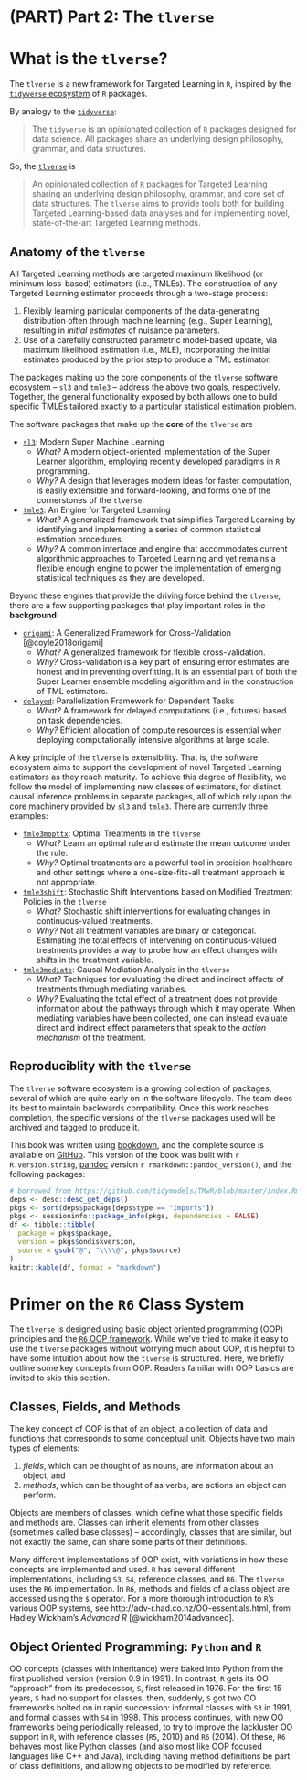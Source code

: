 # (PART) Part 2: The `tlverse` {-}

# What is the `tlverse`? {-}

The `tlverse` is a new framework for Targeted Learning in `R`, inspired by
the [`tidyverse` ecosystem](https://tidyverse.org) of `R` packages.

By analogy to the [`tidyverse`](https://tidyverse.org/):

> The `tidyverse` is an opinionated collection of `R` packages designed for data
> science. All packages share an underlying design philosophy, grammar, and data
> structures.

So, the [`tlverse`](https://tlverse.org) is

> An opinionated collection of `R` packages for Targeted Learning sharing an
> underlying design philosophy, grammar, and core set of data structures. The
> `tlverse` aims to provide tools both for building Targeted Learning-based
> data analyses and for implementing novel, state-of-the-art Targeted Learning
> methods.

## Anatomy of the `tlverse` {-}

All Targeted Learning methods are targeted maximum likelihood (or minimum
loss-based) estimators (i.e., TMLEs). The construction of any Targeted Learning
estimator proceeds through a two-stage process:

1. Flexibly learning particular components of the data-generating distribution
   often through machine learning (e.g., Super Learning), resulting in _initial
   estimates_ of nuisance parameters.
2. Use of a carefully constructed parametric model-based update, via maximum
   likelihood estimation (i.e., MLE), incorporating the initial estimates
   produced by the prior step to produce a TML estimator.

The packages making up the core components of the `tlverse` software ecosystem
-- `sl3` and `tmle3` -- address the above two goals, respectively. Together, the
general functionality exposed by both allows one to build specific TMLEs
tailored exactly to a particular statistical estimation problem.

The software packages that make up the **core** of the `tlverse` are

* [`sl3`](https://github.com/tlverse/sl3): Modern Super Machine Learning
  * _What?_ A modern object-oriented implementation of the Super Learner
    algorithm, employing recently developed paradigms in `R` programming.
  * _Why?_ A design that leverages modern ideas for faster computation, is
    easily extensible and forward-looking, and forms one of the cornerstones of
    the `tlverse`.

* [`tmle3`](https://github.com/tlverse/tmle3): An Engine for Targeted Learning
  * _What?_ A generalized framework that simplifies Targeted Learning by
    identifying and implementing a series of common statistical estimation
    procedures.
  * _Why?_ A common interface and engine that accommodates current algorithmic
    approaches to Targeted Learning and yet remains a flexible enough engine to
    power the implementation of emerging statistical techniques as they are
    developed.

Beyond these engines that provide the driving force behind the `tlverse`, there
are a few supporting packages that play important roles in the **background**:

* [`origami`](https://github.com/tlverse/origami): A Generalized Framework for
   Cross-Validation [@coyle2018origami]
  * _What?_ A generalized framework for flexible cross-validation.
  * _Why?_ Cross-validation is a key part of ensuring error estimates are honest
    and in preventing overfitting. It is an essential part of both the Super
    Learner ensemble modeling algorithm and in the construction of TML
    estimators.

* [`delayed`](https://github.com/tlverse/delayed): Parallelization Framework for
   Dependent Tasks
  * _What?_ A framework for delayed computations (i.e., futures) based on task
    dependencies.
  * _Why?_ Efficient allocation of compute resources is essential when deploying
    computationally intensive algorithms at large scale.

A key principle of the `tlverse` is extensibility. That is, the software
ecosystem aims to support the development of novel Targeted Learning estimators
as they reach maturity. To achieve this degree of flexibility, we follow the
model of implementing new classes of estimators, for distinct causal inference
problems in separate packages, all of which rely upon the core machinery
provided by `sl3` and `tmle3`. There are currently three examples:

* [`tmle3mopttx`](https://github.com/tlverse/tmle3mopttx): Optimal Treatments
  in the `tlverse`
  * _What?_ Learn an optimal rule and estimate the mean outcome under the rule.
  * _Why?_ Optimal treatments are a powerful tool in precision healthcare and
    other settings where a one-size-fits-all treatment approach is not
    appropriate.

* [`tmle3shift`](https://github.com/tlverse/tmle3shift): Stochastic Shift
  Interventions based on Modified Treatment Policies in the `tlverse`
  * _What?_ Stochastic shift interventions for evaluating changes in
    continuous-valued treatments.
  * _Why?_ Not all treatment variables are binary or categorical. Estimating the
    total effects of intervening on continuous-valued treatments provides a way
    to probe how an effect changes with shifts in the treatment variable.

* [`tmle3mediate`](https://github.com/tlverse/tmle3mediate): Causal Mediation
  Analysis in the `tlverse`
  * _What?_ Techniques for evaluating the direct and indirect effects of
    treatments through mediating variables.
  * _Why?_ Evaluating the total effect of a treatment does not provide
    information about the pathways through which it may operate. When mediating
    variables have been collected, one can instead evaluate direct and indirect
    effect parameters that speak to the _action mechanism_ of the treatment.

## Reproduciblity with the `tlverse` {-}

The `tlverse` software ecosystem is a growing collection of packages, several of
which are quite early on in the software lifecycle. The team does its best to
maintain backwards compatibility. Once this work reaches completion, the
specific versions of the `tlverse` packages used will be archived and tagged to
produce it.

This book was written using [bookdown](http://bookdown.org/), and the complete
source is available on [GitHub](https://github.com/tlverse/tlverse-handbook).
This version of the book was built with `r R.version.string`,
[pandoc](https://pandoc.org/) version `r rmarkdown::pandoc_version()`, and the
following packages:

```r
# borrowed from https://github.com/tidymodels/TMwR/blob/master/index.Rmd
deps <- desc::desc_get_deps()
pkgs <- sort(deps$package[deps$type == "Imports"])
pkgs <- sessioninfo::package_info(pkgs, dependencies = FALSE)
df <- tibble::tibble(
  package = pkgs$package,
  version = pkgs$ondiskversion,
  source = gsub("@", "\\\\@", pkgs$source)
)
knitr::kable(df, format = "markdown")
```

# Primer on the `R6` Class System {-}

The `tlverse` is designed using basic object oriented programming (OOP)
principles and the [`R6` OOP framework](https://adv-r.hadley.nz/r6.html). While
we've tried to make it easy to use the `tlverse` packages without worrying much
about OOP, it is helpful to have some intuition about how the `tlverse` is
structured. Here, we briefly outline some key concepts from OOP. Readers
familiar with OOP basics are invited to skip this section.

## Classes, Fields, and Methods {-}

The key concept of OOP is that of an object, a collection of data and functions
that corresponds to some conceptual unit. Objects have two main types of
elements:

1. _fields_, which can be thought of as nouns, are information about an object,
   and
2. _methods_, which can be thought of as verbs, are actions an object can
   perform.

Objects are members of classes, which define what those specific fields and
methods are. Classes can inherit elements from other classes (sometimes called
base classes) -- accordingly, classes that are similar, but not exactly the
same, can share some parts of their definitions.

Many different implementations of OOP exist, with variations in how these
concepts are implemented and used. `R` has several different implementations,
including `S3`, `S4`, reference classes, and `R6`. The `tlverse` uses the `R6`
implementation. In `R6`, methods and fields of a class object are accessed using
the `$` operator. For a more thorough introduction to `R`'s various OOP systems,
see http://adv-r.had.co.nz/OO-essentials.html, from Hadley Wickham's _Advanced
R_ [@wickham2014advanced].

## Object Oriented Programming: `Python` and `R` {-}

OO concepts (classes with inheritance) were baked into Python from the first
published version (version 0.9 in 1991). In contrast, `R` gets its OO "approach"
from its predecessor, `S`, first released in 1976. For the first 15 years, `S`
had no support for classes, then, suddenly, `S` got two OO frameworks bolted on
in rapid succession: informal classes with `S3` in 1991, and formal classes with
`S4` in 1998. This process continues, with new OO frameworks being periodically
released, to try to improve the lackluster OO support in `R`, with reference
classes (`R5`, 2010) and `R6` (2014). Of these, `R6` behaves most like Python
classes (and also most like OOP focused languages like C++ and Java), including
having method definitions be part of class definitions, and allowing objects to
be modified by reference.

